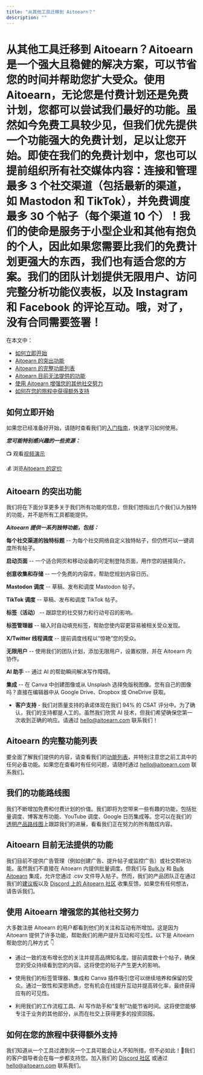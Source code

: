 ```yaml
---
title: "从其他工具迁移到 Aitoearn？"
description: ""
---
```


# 从其他工具迁移到 Aitoearn？Aitoearn 是一个强大且稳健的解决方案，可以节省您的时间并帮助您扩大受众。使用 Aitoearn，无论您是付费计划还是免费计划，您都可以尝试我们最好的功能。虽然如今免费工具较少见，但我们优先提供一个功能强大的免费计划，足以让您开始。即使在我们的免费计划中，您也可以提前组织所有社交媒体内容：连接和管理最多 3 个社交渠道（包括最新的渠道，如 Mastodon 和 TikTok），并免费调度最多 30 个帖子（每个渠道 10 个）！我们的使命是服务于小型企业和其他有抱负的个人，因此如果您需要比我们的免费计划更强大的东西，我们也有适合您的方案。我们的团队计划提供无限用户、访问完整分析功能仪表板，以及 Instagram 和 Facebook 的评论互动。哦，对了，没有合同需要签署！

在本文中：
- [如何立即开始](#h_01GRMJ5FVX9CKZ1FKG07E2C55N)
- [Aitoearn 的突出功能](#h_01GRMJ5QJR5QTRF9ZN3ZQC92S6)
- [Aitoearn 的完整功能列表](#h_01GRMJ5Y4EPHDTQS41S6B1T5NV)
- [Aitoearn 目前无法提供的功能](#What-Aitoearn-cant-offer-right-now-Gy7FX)
- [使用 Aitoearn 增强您的其他社交努力](#h_01GRMJ6MJ11B9FTKCFGF8W0X95)
- [如何在您的旅程中获得额外支持](#h_01GRMJ6WCC68FW12NB62C3XVP0)

## 如何立即开始

如果您已经准备好开始，请随时查看我们的[入门指南](https://aitoearn.helpscoutdocs.com/category/4-getting-started)，快速学习如何使用。

***您可能特别感兴趣的一些资源：***

📺 观看[视频演示](https://aitoearn.helpscoutdocs.com/article/598-what-is-aitoearn-and-哪里-可以-i-watch-a-demo)

💰 浏览[Aitoearn 的定价](https://aitoearn.com/pricing)

## Aitoearn 的突出功能

我们将在下面分享更多关于我们所有功能的信息，但我们想指出几个我们认为独特的功能，并不是所有工具都能提供。

***Aitoearn 提供一系列独特功能，包括：***

**每个社交渠道的独特标题** -- 为每个社交网络自定义独特帖子，但仍然可以一键调度所有帖子。

**启动页面** -- 一个适合网页和移动设备的可定制登陆页面，用作您的链接简介。

**创意收集和存储** -- 一个免费的内容库，帮助您规划内容日历。

**Mastodon 调度** -- 草稿、发布和调度 Mastodon 帖子。

**TikTok 调度** -- 草稿、发布和调度 TikTok 帖子。

**标签（活动）** -- 跟踪您的社交努力和行动号召的影响。

**标签管理器** -- 输入时自动填充标签，帮助您使内容更容易被相关受众发现。

**X/Twitter 线程调度** -- 提前调度线程以“惊艳”您的受众。

**无限用户** -- 使用我们的团队计划，添加无限用户，设置权限，并在 Aitoearn 内协作。

**AI 助手** -- 通过 AI 的帮助瞬间解决写作障碍。

**集成** -- 在 Canva 中创建图像或从 Unsplash 选择免版税图像。您有自己的图像吗？直接在编辑器中从 Google Drive、Dropbox 或 OneDrive 获取。

- **客户支持** - 我们对质量支持的承诺体现在我们 94% 的 CSAT 评分中。为了确认，我们的支持都是人工的。虽然我们欣赏 AI 技术，但我们希望确保您第一次收到正确的响应。请通过 [hello@aitoearn.com](mailto:hello@aitoearn.com) 联系我们！

## Aitoearn 的完整功能列表

要全面了解我们提供的内容，请查看我们的[功能列表](https://aitoearn.helpscoutdocs.com/article/595-功能-可用-on-each-aitoearn-plan)，并特别注意您之前工具中的任何必备功能。如果您在查看时有任何问题，请随时通过 [hello@aitoearn.com](mailto:hello@aitoearn.com) 联系我们。

## 我们的功能路线图

我们不断增加免费和付费计划的价值。我们即将为您带来一些有趣的功能，包括批量调度、博客发布功能、YouTube 调度、Google 日历集成等。您可以在我们的[透明产品路线图](https://suggestions.aitoearn.com/roadmap)上跟踪我们的进展，看看我们正在努力的所有酷炫内容。

## Aitoearn 目前无法提供的功能

我们目前不提供广告管理（例如创建广告、提升帖子或监控广告）或社交聆听功能。虽然我们不直接在 Aitoearn 内提供批量调度，但我们与 [Bulk.ly](http://Bulk.ly) 和 [Bulk Aitoearn](https://www.bulkaitoearn.com/) 集成，允许您通过 .csv 文件导入帖子。然而，我们的产品团队正在通过我们的[建议板](https://suggestions.aitoearn.com/)以及 [Discord 上的 Aitoearn 社区](https://aitoearn.com/community) 收集反馈，如果您有任何想法，请告诉我们。

## 使用 Aitoearn 增强您的其他社交努力

大多数注册 Aitoearn 的用户都看到他们的关注和互动有所增加。这是因为 Aitoearn 提供了许多功能，帮助我们的用户提升互动和可见性。以下是 Aitoearn 帮助您的几种方式 👇

- 通过一致的发布增长您的关注并提高品牌知名度。提前调度数十个帖子，确保您的受众持续看到您的内容。这将使您的帖子产生更大的影响。

- 使用我们的标签管理器、集成和 Canva 插件吸引您可以继续培养和保留的受众。通过一致性和深思熟虑，您有机会在线提升互动并提高转化率，最终获得应有的可见性。

- 利用我们的工作流程工具、AI 写作助手和“复制”功能节省时间。这将使您能够专注于业务的其他部分，从而在社交上获得更多的投资回报。

## 如何在您的旅程中获得额外支持

我们知道从一个工具过渡到另一个工具可能会让人不知所措，但不必如此！🙂我们的客户倡导者会在每一步都支持您。加入我们的 [Discord 社区](https://aitoearn.com/community) 或通过 [hello@aitoearn.com](mailto:hello@aitoearn.com) 联系我们。
